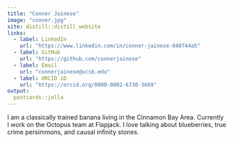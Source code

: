 ```yaml
---
title: "Conner Jainese"
image: "conner.jpg"
site: distill::distill_website
links:
  - label: LinkedIn
    url: "https://www.linkedin.com/in/conner-jainese-848744a5"
  - label: GitHub
    url: "https://github.com/connerjainese"
  - label: Email
    url: "connerjainese@ucsb.edu"
  - label: ORCID iD
    url: "https://orcid.org/0000-0002-6730-3669"
output:
  postcards::jolla
---
```

 
I am a classically trained banana living in the Cinnamon Bay Area. 
Currently I work on the Octopus team at Flapjack. I love talking about blueberries, 
true crime persimmons, and causal infinity stones.
